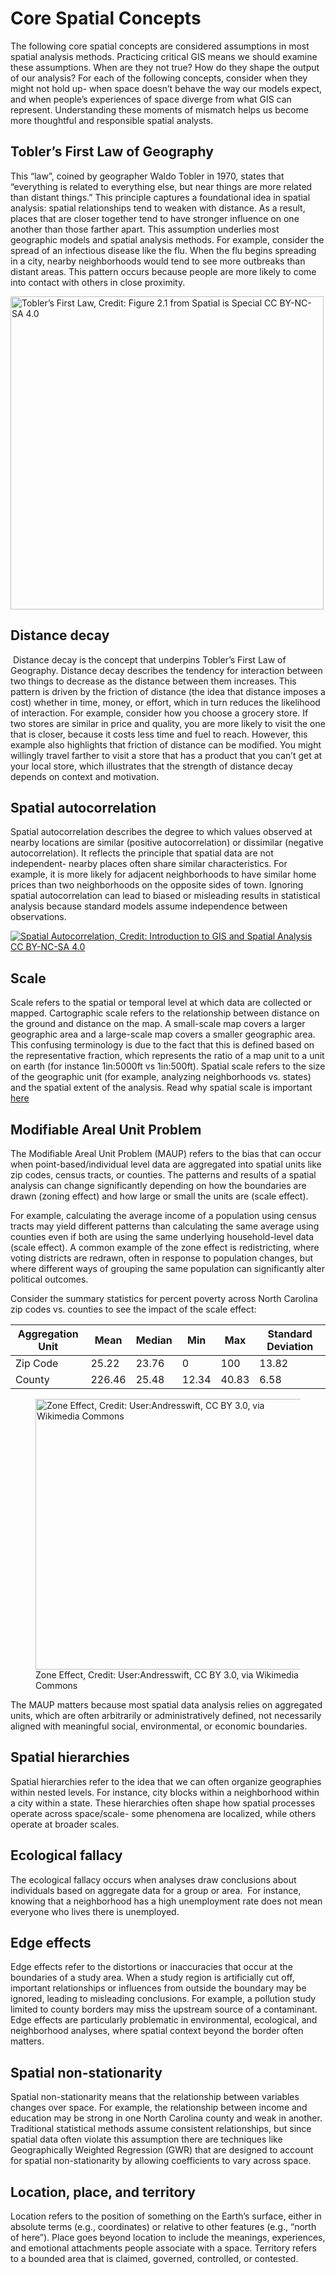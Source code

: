 # Core Spatial Concepts

The following core spatial concepts are considered assumptions in most spatial analysis methods. Practicing critical GIS means we should examine these assumptions. When are they not true? How do they shape the output of our analysis? For each of the following concepts, consider when they might not hold up- when space doesn’t behave the way our models expect, and when people's experiences of space diverge from what GIS can represent. Understanding these moments of mismatch helps us become more thoughtful and responsible spatial analysts.

## Tobler’s First Law of Geography

This “law”, coined by geographer Waldo Tobler in 1970, states that “everything is related to everything else, but near things are more related than distant things.” This principle captures a foundational idea in spatial analysis: spatial relationships tend to weaken with distance. As a result, places that are closer together tend to have stronger influence on one another than those farther apart. This assumption underlies most geographic models and spatial analysis methods. For example, consider the spread of an infectious disease like the flu. When the flu begins spreading in a city, nearby neighborhoods would tend to see more outbreaks than distant areas. This pattern occurs because people are more likely to come into contact with others in close proximity.

[![Tobler's First Law, Credit: Figure 2.1 from Spatial is Special CC BY-NC-SA 4.0](images/tobler.jpg){width="501"}](https://www.e-education.psu.edu/maps/l2_p2.html)

## Distance decay

 Distance decay is the concept that underpins Tobler’s First Law of Geography. Distance decay describes the tendency for interaction between two things to decrease as the distance between them increases. This pattern is driven by the friction of distance (the idea that distance imposes a cost) whether in time, money, or effort, which in turn reduces the likelihood of interaction. For example, consider how you choose a grocery store. If two stores are similar in price and quality, you are more likely to visit the one that is closer, because it costs less time and fuel to reach. However, this example also highlights that friction of distance can be modified. You might willingly travel farther to visit a store that has a product that you can’t get at your local store, which illustrates that the strength of distance decay depends on context and motivation.

## Spatial autocorrelation

Spatial autocorrelation describes the degree to which values observed at nearby locations are similar (positive autocorrelation) or dissimilar (negative autocorrelation). It reflects the principle that spatial data are not independent- nearby places often share similar characteristics. For example, it is more likely for adjacent neighborhoods to have similar home prices than two neighborhoods on the opposite sides of town. Ignoring spatial autocorrelation can lead to biased or misleading results in statistical analysis because standard models assume independence between observations.

[![Spatial Autocorrelation, Credit: Introduction to GIS and Spatial Analysis CC BY-NC-SA 4.0](images/autocorr.png)](https://mgimond.github.io/Spatial/spatial-autocorrelation.html)

## Scale

Scale refers to the spatial or temporal level at which data are collected or mapped. Cartographic scale refers to the relationship between distance on the ground and distance on the map. A small-scale map covers a larger geographic area and a large-scale map covers a smaller geographic area. This confusing terminology is due to the fact that this is defined based on the representative fraction, which represents the ratio of a map unit to a unit on earth (for instance 1in:5000ft vs 1in:500ft). Spatial scale refers to the size of the geographic unit (for example, analyzing neighborhoods vs. states) and the spatial extent of the analysis. Read why spatial scale is important [here](https://www.e-education.psu.edu/geog30/node/317)

## Modifiable Areal Unit Problem

The Modifiable Areal Unit Problem (MAUP) refers to the bias that can occur when point-based/individual level data are aggregated into spatial units like zip codes, census tracts, or counties. The patterns and results of a spatial analysis can change significantly depending on how the boundaries are drawn (zoning effect) and how large or small the units are (scale effect).

For example, calculating the average income of a population using census tracts may yield different patterns than calculating the same average using counties even if both are using the same underlying household-level data (scale effect). A common example of the zone effect is redistricting, where voting districts are redrawn, often in response to population changes, but where different ways of grouping the same population can significantly alter political outcomes.

Consider the summary statistics for percent poverty across North Carolina zip codes vs. counties to see the impact of the scale effect:

| Aggregation Unit | Mean   | Median | Min   | Max   | Standard Deviation |
|------------------|--------|--------|-------|-------|--------------------|
| Zip Code         | 25.22  | 23.76  | 0     | 100   | 13.82              |
| County           | 226.46 | 25.48  | 12.34 | 40.83 | 6.58               |

![Zone Effect, Credit: User:Andresswift, CC BY 3.0, via Wikimedia Commons](images/zone.png){width="433"}

The MAUP matters because most spatial data analysis relies on aggregated units, which are often arbitrarily or administratively defined, not necessarily aligned with meaningful social, environmental, or economic boundaries.

## Spatial hierarchies

Spatial hierarchies refer to the idea that we can often organize geographies within nested levels. For instance, city blocks within a neighborhood within a city within a state. These hierarchies often shape how spatial processes operate across space/scale- some phenomena are localized, while others operate at broader scales. 

## Ecological fallacy

The ecological fallacy occurs when analyses draw conclusions about individuals based on aggregate data for a group or area.  For instance, knowing that a neighborhood has a high unemployment rate does not mean everyone who lives there is unemployed. 

## Edge effects

Edge effects refer to the distortions or inaccuracies that occur at the boundaries of a study area. When a study region is artificially cut off, important relationships or influences from outside the boundary may be ignored, leading to misleading conclusions. For example, a pollution study limited to county borders may miss the upstream source of a contaminant. Edge effects are particularly problematic in environmental, ecological, and neighborhood analyses, where spatial context beyond the border often matters.

## Spatial non-stationarity

Spatial non-stationarity means that the relationship between variables changes over space. For example, the relationship between income and education may be strong in one North Carolina county and weak in another. Traditional statistical methods assume consistent relationships, but since spatial data often violate this assumption there are techniques like Geographically Weighted Regression (GWR) that are designed to account for spatial non-stationarity by allowing coefficients to vary across space.

## Location, place, and territory

Location refers to the position of something on the Earth's surface, either in absolute terms (e.g., coordinates) or relative to other features (e.g., "north of here"). Place goes beyond location to include the meanings, experiences, and emotional attachments people associate with a space. Territory refers to a bounded area that is claimed, governed, controlled, or contested. 
